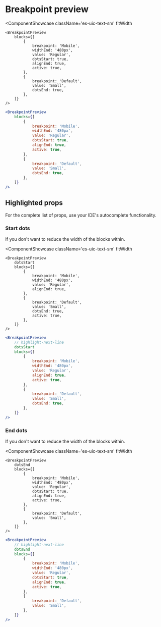 # Breakpoint preview


<ComponentShowcase
	className='es-uic-text-sm'
	fitWidth
>
	<BreakpointPreview
		blocks={[
			{
				breakpoint: 'Mobile',
				widthEnd: '480px',
				value: 'Regular',
				dotsStart: true,
				alignEnd: true,
				active: true,
			},
			{
				breakpoint: 'Default',
				value: 'Small',
				dotsEnd: true,
			},
		]}
	/>
</ComponentShowcase>

```jsx
<BreakpointPreview
	blocks={[
		{
			breakpoint: 'Mobile',
			widthEnd: '480px',
			value: 'Regular',
			dotsStart: true,
			alignEnd: true,
			active: true,
		},
		{
			breakpoint: 'Default',
			value: 'Small',
			dotsEnd: true,
		},
	]}
/>
```

## Highlighted props

For the complete list of props, use your IDE's autocomplete functionality.

### Start dots

If you don't want to reduce the width of the blocks within.

<ComponentShowcase
	className='es-uic-text-sm'
	fitWidth
>
	<BreakpointPreview
		dotsStart
		blocks={[
			{
				breakpoint: 'Mobile',
				widthEnd: '480px',
				value: 'Regular',
				alignEnd: true,
			},
			{
				breakpoint: 'Default',
				value: 'Small',
				dotsEnd: true,
				active: true,
			},
		]}
	/>
</ComponentShowcase>

```jsx
<BreakpointPreview
	// highlight-next-line
	dotsStart
	blocks={[
		{
			breakpoint: 'Mobile',
			widthEnd: '480px',
			value: 'Regular',
			alignEnd: true,
			active: true,
		},
		{
			breakpoint: 'Default',
			value: 'Small',
			dotsEnd: true,
		},
	]}
/>
```

### End dots

If you don't want to reduce the width of the blocks within.

<ComponentShowcase
	className='es-uic-text-sm'
	fitWidth
>
	<BreakpointPreview
		dotsEnd
		blocks={[
			{
				breakpoint: 'Mobile',
				widthEnd: '480px',
				value: 'Regular',
				dotsStart: true,
				alignEnd: true,
				active: true,
			},
			{
				breakpoint: 'Default',
				value: 'Small',
			},
		]}
	/>
</ComponentShowcase>

```jsx
<BreakpointPreview
	// highlight-next-line
	dotsEnd
	blocks={[
		{
			breakpoint: 'Mobile',
			widthEnd: '480px',
			value: 'Regular',
			dotsStart: true,
			alignEnd: true,
			active: true,
		},
		{
			breakpoint: 'Default',
			value: 'Small',
		},
	]}
/>
```
